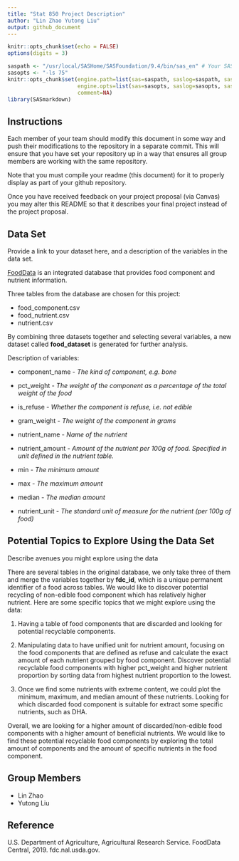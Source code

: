```yaml
---
title: "Stat 850 Project Description"
author: "Lin Zhao Yutong Liu"
output: github_document
---
```


```r
knitr::opts_chunk$set(echo = FALSE)
options(digits = 3)
```

```r

saspath <- "/usr/local/SASHome/SASFoundation/9.4/bin/sas_en" # Your SAS path goes here
sasopts <- "-ls 75"
knitr::opts_chunk$set(engine.path=list(sas=saspath, saslog=saspath, sashtml=saspath),
                      engine.opts=list(sas=sasopts, saslog=sasopts, sashtml=sasopts), 
                      comment=NA)
library(SASmarkdown)
```

## Instructions

Each member of your team should modify this document in some way and push their modifications to the repository in a separate commit. This will ensure that you have set your repository up in a way that ensures all group members are working with the same repository. 

Note that you must compile your readme (this document) for it to properly display as part of your github repository. 

Once you have received feedback on your project proposal (via Canvas) you may alter this README so that it describes your final project instead of the project proposal. 

## Data Set
Provide a link to your dataset here, and a description of the variables in the data set.

[FoodData](https://fdc.nal.usda.gov/fdc-datasets/FoodData_Central_csv_2020-04-29.zip) is an integrated database that provides food component and nutrient information.

Three tables from the database are chosen for this project:

  * food_component.csv
  * food_nutrient.csv
  * nutrient.csv

By combining three datasets together and selecting several variables, a new dataset called **food_dataset** is generated for further analysis.

Description of variables:

  - component_name - *The kind of component, e.g. bone*

  - pct_weight - *The weight of the component as a percentage of the
    total weight of the food*

  - is_refuse - *Whether the component is refuse, i.e. not edible*

  - gram_weight - *The weight of the component in grams*
  
  - nutrient_name - *Name of the nutrient*

  - nutrient_amount - *Amount of the nutrient per 100g of food. Specified in unit defined in the nutrient table.*

  - min - *The minimum amount*

  - max - *The maximum amount*

  - median - *The median amount*

  - nutrient_unit - *The standard unit of measure for the nutrient (per 100g of food)*


## Potential Topics to Explore Using the Data Set
Describe avenues you might explore using the data

There are several tables in the original database, we only take three of them and merge the variables together by **fdc_id**, which is a unique permanent identifier of a food across tables. We would like to discover potential recycling of non-edible food component which has relatively higher nutrient. Here are some specific topics that we might explore using the data:

1. Having a table of food components that are discarded and looking for potential recyclable components.  

2. Manipulating data to have unified unit for nutrient amount, focusing on the food components that are defined as refuse and calculate the exact amount of each nutrient grouped by food component. Discover potential recyclable food components with higher pct_weight and higher nutrient proportion by sorting data from highest nutrient proportion to the lowest. 

3. Once we find some nutrients with extreme content, we could plot the minimum, maximum, and median amount of these nutrients. Looking for which discarded food component is suitable for extract some specific nutrients, such as DHA.

Overall, we are looking for a higher amount of discarded/non-edible food components with a higher amount of beneficial nutrients. We would like to find these potential recyclable food components by exploring the total amount of components and the amount of specific nutrients in the food component.

## Group Members

  - Lin Zhao
  - Yutong Liu

## Reference

U.S. Department of Agriculture, Agricultural Research Service. FoodData Central, 2019. fdc.nal.usda.gov.
